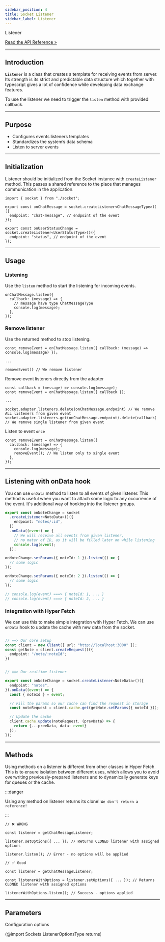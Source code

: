 ```yaml
---
sidebar_position: 4
title: Socket Listener
sidebar_label: Listener
---
```


<div class="api-link">
  <div class="api-link-title">Listener</div>
  <div class="api-link-sub-title">

[Read the API Reference »](/api/Sockets/Class/Listener.mdx)

  </div>
</div>

---

## Introduction

**`Listener`** is a class that creates a template for receiving events from server. Its strength is its strict and
predictable data structure which together with typescript gives a lot of confidence while developing data exchange
features.

To use the listener we need to trigger the `listen` method with provided callback.

---

## Purpose

- Configures events listeners templates
- Standardizes the system’s data schema
- Listen to server events

---

## Initialization

Listener should be initialized from the Socket instance with `createListener` method. This passes a shared reference to
the place that manages communication in the application.

```tsx
import { socket } from "./socket";

export const onChatMessage = socket.createListener<ChatMessageType>()({
  endpoint: "chat-message", // endpoint of the event
});

export const onUserStatusChange = socket.createListener<UserStatusType>()({
  endpoint: "status", // endpoint of the event
});
```

---

## Usage

### Listening

Use the `listen` method to start the listening for incoming events.

```tsx
onChatMessage.listen({
  callback: (message) => {
    // message have type ChatMessageType
    console.log(message);
  },
});
```

### Remove listener

Use the returned method to stop listening.

```tsx
const removeEvent = onChatMessage.listen({ callback: (message) => console.log(message) });

...

removeEvent() // We remove listener
```

Remove event listeners directly from the adapter

```tsx
const callback = (message) => console.log(message);
const removeEvent = onChatMessage.listen({ callback });

...

socket.adapter.listeners.delete(onChatMessage.endpoint) // We remove ALL listeners from given event
socket.adapter.listeners.get(onChatMessage.endpoint).delete(callback) // We remove single listener from given event
```

Listen to event `once`

```tsx
const removeEvent = onChatMessage.listen({
  callback: (message) => {
    console.log(message);
    removeEvent(); // We listen only to single event
  },
});
```

---

## Listening with onData hook

You can use `onData` method to listen to all events of given listener. This method is useful when you want to attach
some logic to any occurrence of the event. It's additional way of hooking into the listener groups.

```ts
export const onNoteChange = socket
  .createListener<NoteData>()({
    endpoint: "notes/:id",
  })
  .onData((event) => {
    // We will receive all events from given listener,
    // no mater of ID, as it will be filled later on while listening
    console.log(event);
  });

onNoteChange.setParams({ noteId: 1 }).listen(() => {
  // some logic
});

onNoteChange.setParams({ noteId: 2 }).listen(() => {
  // some logic
});

// console.log(event) ===> { noteId: 1, ... }
// console.log(event) ===> { noteId: 2, ... }
```

### Integration with Hyper Fetch

We can use this to make simple integration with Hyper Fetch. We can use `onData` hook to update the cache with new data
from the socket.

```ts

// ==> Our core setup
const client = new Client({ url: "http://localhost:3000" });
const getNote = client.createRequest()({
  endpoint: "/note/:noteId";
})


// ==> Our realtime listener

export const onNoteChange = socket.createListener<NoteData>()({
  endpoint: "notes",
}).onData((event) => {
  const { noteId } = event;

  // Fill the params so our cache can find the request in storage
  const noteRequest = client.cache.get(getNote.setParams({ noteId }));

  // Update the cache
  client.cache.update(noteRequest, (prevData) => {
    return {...prevData, data: event}
  });
});

```

---

## Methods

Using methods on a listener is different from other classes in Hyper Fetch. This is to ensure isolation between
different uses, which allows you to avoid overwriting previously-prepared listeners and to dynamically generate keys for
queues or the cache.

:::danger

Using any method on listener returns its clone! `We don't return a reference!`

:::

```tsx
// ❌ WRONG

const listener = getChatMessageListener;

listener.setOptions({ ... }); // Returns CLONED listener with assigned options

listener.listen(); // Error - no options will be applied
```

```tsx
// ✅ Good

const listener = getChatMessageListener;

const listenerWithOptions = listener.setOptions({ ... }); // Returns CLONED listener with assigned options

listenerWithOptions.listen(); // Success - options applied
```

---

## Parameters

Configuration options

(@import Sockets ListenerOptionsType returns)
